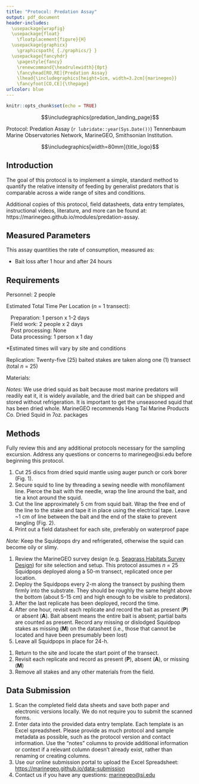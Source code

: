 ```yaml
---
title: "Protocol: Predation Assay"
output: pdf_document
header-includes: 
  \usepackage{wrapfig}
  \usepackage{float}
    \floatplacement{figure}{H}
  \usepackage{graphicx}
    \graphicspath{ {./graphics/} }
  \usepackage{fancyhdr}
    \pagestyle{fancy}
    \renewcommand{\headrulewidth}{0pt}
    \fancyhead[RO,RE]{Predation Assay}
    \lhead{\includegraphics[height=1cm, width=3.2cm]{marinegeo}}
    \fancyfoot[CO,CE]{\thepage}
urlcolor: blue
---
```


```r
knitr::opts_chunk$set(echo = TRUE)
```

\noindent\rule{\textwidth}{0.4pt}

$$\includegraphics{predation_landing_page}$$

\underline{How to cite this work:} Protocol: Predation Assay (`r lubridate::year(Sys.Date())`) Tennenbaum Marine Observatories Network, MarineGEO, Smithsonian Institution.

\vspace{\baselineskip}

$$\includegraphics[width=80mm]{title_logo}$$

\thispagestyle{empty}
\clearpage
\pagenumbering{arabic}

\noindent\rule{\textwidth}{0.4pt} 

## Introduction

The goal of this protocol is to implement a simple, standard method to quantify the relative intensity of feeding by generalist predators that is comparable across a wide range of sites and conditions.

Additional copies of this protocol, field datasheets, data entry templates, instructional videos, literature, and more can be found at: https://marinegeo.github.io/modules/predation-assay.  

\noindent\rule{\textwidth}{0.4pt}

## Measured Parameters

This assay quantities the rate of consumption, measured as:

* Bait loss after 1 hour and after 24 hours  

\noindent\rule{\textwidth}{0.4pt}

## Requirements

Personnel: 2 people

Estimated Total Time Per Location (*n* = 1 transect):

|    Preparation: 1 person x 1-2 days
|    Field work: 2 people x 2 days
|    Post processing: None
|    Data processing: 1 person x 1 day

*Estimated times will vary by site and conditions

Replication: Twenty-five (25) baited stakes are taken along one (1) transect (total *n* = 25)

Materials: 

\underline{Survey Design:}

\renewcommand{\labelitemi}{$\square$}
\setlength{\parskip}{0.1em}
\begin{itemize}
  \item 1 50-m metric transect tape
  \item Hand-help GPS unit
  \item 2 PVC marker poles (diameter and length as needed) 
\end{itemize}
\vspace{\baselineskip}

\underline{Fieldwork:}

\renewcommand{\labelitemi}{$\square$}
\setlength{\parskip}{0.1em}
\begin{itemize}
  \item Dried squid mantle 
  \item 13-mm diameter auger punch or cork borer 
  \item Scissors
  \item Sewing needle (or other thin, sharp tool)
  \item Thin monofilament line (2-10 lb test)
  \item Electrical tape (1 roll)
  \item 25 fiberglass garden stakes (30-50 cm in length)
\end{itemize}
\vspace{\baselineskip}

*Notes:* We use dried squid as bait because most marine predators will readily eat it, it is widely available, and the dried bait can be shipped and stored without refrigeration. It is important to get the unseasoned squid that has been dried whole. MarineGEO recommends Hang Tai Marine Products Co. Dried Squid in 7oz. packages

\noindent\rule{\textwidth}{0.4pt}

## Methods

\begin{wrapfigure}{r}{0.32\textwidth}
  \begin{center}
    \includegraphics[width=0.32\textwidth]{making_squidpops}
  \end{center}
  \setlength{\belowcaptionskip}{-20pt}
  \caption{'Squidpop' baits are discs cut from mantle of dried squid using a cork borer or auger punch.}
\end{wrapfigure}
\paragraph{}

Fully review this and any additional protocols necessary for the sampling excursion. Address any questions or concerns to marinegeo@si.edu before beginning this protocol.
\vspace{\baselineskip}

\underline{Preparation:}

1. Cut 25 discs from dried squid mantle using auger punch or cork borer (Fig. 1).
2. Secure squid to line by threading a sewing needle with monofilament line. Pierce the bait with the needle, wrap the line around the bait, and tie a knot around the squid.
3. Cut the line approximately 5 cm from squid bait. Wrap the free end of the line to the stake and tape it in place using the electrical tape. Leave ~1 cm of line between the bait and the end of the stake to prevent tangling (Fig. 2).
4. Print out a field datasheet for each site, preferably on waterproof pape

*Note:* Keep the Squidpops dry and refrigerated, otherwise the squid can become oily or slimy.  

\vspace{\baselineskip}

\begin{wrapfigure}{r}{0.32\textwidth}
  \begin{center}
    \vspace{5mm}
    \includegraphics[width=0.32\textwidth]{squidpop_sticks}
  \end{center}
  \vspace{-5mm}
  \caption{Final 'squidpops' ready for deployment.}
\end{wrapfigure}

\underline{Fieldwork: Day 1}

1. Review the MarineGEO survey design (e.g. [Seagrass Habitats Survey Design](https://marinegeo.github.io/seagrass)) for site selection and setup. This protocol assumes *n* = 25 Squidpops deployed along a 50-m transect, replicated once per location.
2. Deploy the Squidpops every 2-m along the transect by pushing them firmly into the substrate. They should be roughly the same height above the bottom (about 5-15 cm) and high enough to be visible to predators).
3. After the last replicate has been deployed, record the time.
4. After one hour, revisit each replicate and record the bait as present (**P**) or absent (**A**). Bait absent means the entire bait is absent; partial baits are counted as present. Record any missing or dislodged Squidpop stakes as missing (**M**) on the datasheet (i.e., those that cannot be located and have been presumably been lost)  
5. Leave all Squidpops in place for 24-h. 
\vspace{\baselineskip}

\underline{Fieldwork: Day 2}

1. Return to the site and locate the start point of the transect.
2. Revisit each replicate and record as present (**P**), absent (**A**), or missing (**M**) 
3. Remove all stakes and any other materials from the field. 

\noindent\rule{\textwidth}{0.4pt}

## Data Submission

1.  Scan the completed field data sheets and save both paper and electronic versions locally. We do not require you to submit the scanned forms.
2.  Enter data into the provided data entry template. Each template is an Excel spreadsheet. Please provide as much protocol and sample metadata as possible, such as the protocol version and contact information. Use the “notes” columns to provide additional information or context if a relevant column doesn’t already exist, rather than renaming or creating columns.
3.  Use our online submission portal to upload the Excel Spreadsheet: [https://marinegeo.github.io/data-submission](https://marinegeo.github.io/data-submission)
4.  Contact us if you have any questions: [marinegeo@si.edu](mailto:marinegeo@si.edu)

